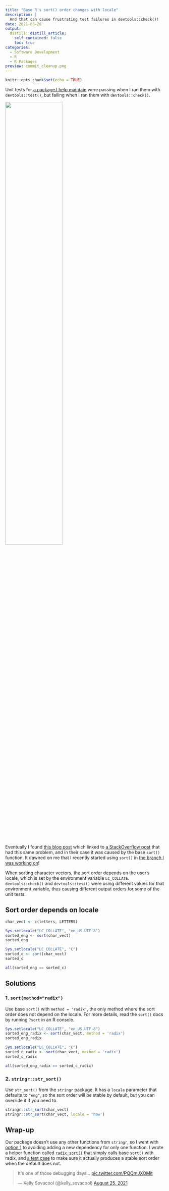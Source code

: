 ```yaml
---
title: "Base R's sort() order changes with locale"
description: |
  And that can cause frustrating test failures in devtools::check()!
date: 2021-08-26
output:
  distill::distill_article:
    self_contained: false
    toc: true
categories:
  - Software Development
  - R
  - R Packages
preview: commit_cleanup.png
---
```


```r
knitr::opts_chunk$set(echo = TRUE)
```


Unit tests for [a package I help maintain](https://github.com/SchlossLab/mikropml) 
were passing when I ran them with `devtools::test()`, but failing when I ran
them with `devtools::check()`.

![](commit_exploding-head.png){width=60%}

Eventually I found [this blog post](https://irene.rbind.io/post/two-test-env/)
which linked to 
[a StackOverflow post](https://stackoverflow.com/questions/42272119/r-cmd-check-fails-devtoolstest-works-fine) 
that had this same problem, and in their case it was caused by the base `sort()` function.
It dawned on me that I recently started using `sort()` in 
[the branch I was working on](https://github.com/SchlossLab/mikropml/pull/276)!

When sorting character vectors, the sort order depends on the user's locale,
which is set by the environment variable `LC_COLLATE`.
`devtools::check()` and `devtools::test()` were using different values for that
environment variable, thus causing different output orders for some of the unit tests.

## Sort order depends on locale

```r
char_vect <- c(letters, LETTERS)

Sys.setlocale("LC_COLLATE", "en_US.UTF-8")
sorted_eng <- sort(char_vect)
sorted_eng

Sys.setlocale("LC_COLLATE", "C")
sorted_c <- sort(char_vect)
sorted_c

all(sorted_eng == sorted_c)
```


## Solutions

### 1. `sort(method="radix")`

Use base `sort()` with `method = 'radix'`, the only method where the sort 
order does not depend on the locale. 
For more details, read the `sort()` docs by running `?sort` in an R console.

```r
Sys.setlocale("LC_COLLATE", "en_US.UTF-8")
sorted_eng_radix <- sort(char_vect, method = 'radix')
sorted_eng_radix

Sys.setlocale("LC_COLLATE", "C")
sorted_c_radix <- sort(char_vect, method = 'radix')
sorted_c_radix

all(sorted_eng_radix == sorted_c_radix)
```  


### 2. `stringr::str_sort()`

Use `str_sort()` from the `stringr` package. 
It has a `locale` parameter that defaults to `"eng"`, so the sort order will
be stable by default, but you can override it if you need to. 

```r
stringr::str_sort(char_vect)
stringr::str_sort(char_vect, locale = 'haw')
```

## Wrap-up

Our package doesn't use any other functions from `stringr`, so I went with
[option 1](file:///Users/kelly/projects/personal/kelly-sovacool.github.io/_posts/2021-08-26-r-sort-locale/r-sort-locale.html#sortmethodradix) 
to avoiding adding a new dependency for only one function.
I wrote a helper function called 
[`radix_sort()`](https://github.com/SchlossLab/mikropml/blob/04adac4588fae239fdaa8b2669c431f2268dc08f/R/utils.R#L195-L212) 
that simply calls base `sort()` with radix, and 
[a test case](https://github.com/SchlossLab/mikropml/blob/04adac4588fae239fdaa8b2669c431f2268dc08f/tests/testthat/test-utils.R#L89-L99) 
to make sure it actually produces a stable sort order when the default does not.

<blockquote class="twitter-tweet"><p lang="en" dir="ltr">It&#39;s one of those debugging days... <a href="https://t.co/PQQmJXOMit">pic.twitter.com/PQQmJXOMit</a></p>&mdash; Kelly Sovacool (@kelly_sovacool) <a href="https://twitter.com/kelly_sovacool/status/1430645976830709760?ref_src=twsrc%5Etfw">August 25, 2021</a></blockquote> <script async src="https://platform.twitter.com/widgets.js" charset="utf-8"></script>

